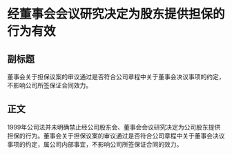 # 经董事会会议研究决定为股东提供担保的行为有效
## 副标题
董事会关于担保议案的审议通过是否符合公司章程中关于董事会决议事项的约定，不影响公司所签保证合同效力。
## 正文
1999年公司法并未明确禁止经公司股东会、董事会会议研究决定为公司股东提供担保的行为。董事会关于担保议案的审议通过是否符合公司章程中关于董事会决议事项的约定，属公司内部事宜，不影响公司所签保证合同的效力。